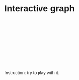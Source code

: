 # Interactive graph

<style>
  * {
    font-family: sans-serif;
  }
</style> 

<div id="plot">
</div>

<script src="https://cdn.jsdelivr.net/npm/d3@7"></script>
<link rel="stylesheet" href="style.css">


<div class="button-group-vertical" id="rowButtons"></div>
<svg id="grid"></svg>
<div class="button-group-horizontal" id="columnButtons"></div>
<div class="instruction-box">
  Instruction: try to play with it.
</div>
<script src="scripts/myscript.js"></script>
